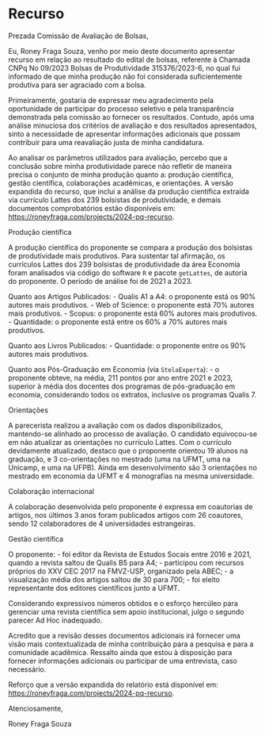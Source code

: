 
# Recurso

Prezada Comissão de Avaliação de Bolsas,

Eu, Roney Fraga Souza, venho por meio deste documento apresentar recurso em relação ao resultado do edital de bolsas, referente à Chamada CNPq No 09/2023 Bolsas de Produtividade 315376/2023-6, no qual fui informado de que minha produção não foi considerada suficientemente produtiva para ser agraciado com a bolsa.

Primeiramente, gostaria de expressar meu agradecimento pela oportunidade de participar do processo seletivo e pela transparência demonstrada pela comissão ao fornecer os resultados. Contudo, após uma análise minuciosa dos critérios de avaliação e dos resultados apresentados, sinto a necessidade de apresentar informações adicionais que possam contribuir para uma reavaliação justa de minha candidatura.

Ao analisar os parâmetros utilizados para avaliação, percebo que a conclusão sobre minha produtividade parece não refletir de maneira precisa o conjunto de minha produção quanto a: produção científica, gestão científica, colaborações acadêmicas, e orientações. A versão expandida do recurso, que inclui a análise da produção científica extraída via currículo Lattes dos 239 bolsistas de produtividade, e demais documentos comprobatórios estão disponíveis em: <https://roneyfraga.com/projects/2024-pq-recurso>.

Produção científica

A produção científica do proponente se compara a produção dos bolsistas de produtividade mais produtivos. Para sustentar tal afirmação, os currículos Lattes dos 239 bolsistas de produtividade da área Economia foram analisados via código do software `R` e pacote `getLattes`, de autoria do proponente. O período de análise foi de 2021 a 2023.

Quanto aos Artigos Publicados:
  - Qualis A1 a A4: o proponente está os 90% autores mais produtivos.
  - Web of Science: o proponente está 70% autores mais produtivos.
  - Scopus: o proponente está 60% autores mais produtivos.
  - Quantidade: o proponente está entre os 60% a 70% autores mais produtivos.

Quanto aos Livros Publicados:
  - Quantidade: o proponente entre os 90% autores mais produtivos.

Quanto aos Pós-Graduação em Economia (via `StelaExperta`):
  - o proponente obteve, na média, 211 pontos por ano entre 2021 e 2023, superior à média dos docentes dos programas de pós-graduação em economia, considerando todos os extratos, inclusive os programas Qualis 7.

Orientações

A parecerista realizou a avaliação com os dados disponibilizados, mantendo-se alinhado ao processo de avaliação. O candidato equivocou-se em não atualizar as orientações no currículo Lattes. Com o currículo devidamente atualizado, destaco que o proponente orientou 19 alunos na graduação, e 3 co-orientações no mestrado (uma na UFMT, uma na Unicamp, e uma na UFPB). Ainda em desenvolvimento são 3 orientações no mestrado em economia da UFMT e 4 monografias na mesma universidade.

Colaboração internacional

A colaboração desenvolvida pelo proponente é expressa em coautorias de artigos, nos últimos 3 anos foram publicados artigos com 26 coautores, sendo 12 colaboradores de 4 universidades estrangeiras. 

Gestão científica

O proponente:
- foi editor da Revista de Estudos Socais entre 2016 e 2021, quando a revista saltou de Qualis B5 para A4;
- participou com recursos próprios do XXV CEC 2017 na FMVZ-USP, organizado pela ABEC;
- a visualização média dos artigos saltou de 30 para 700;
- foi eleito representante dos editores científicos junto a UFMT.

Considerando expressivos números obtidos e o esforço hercúleo para gerenciar uma revista científica sem apoio institucional, julgo o segundo parecer Ad Hoc inadequado.

Acredito que a revisão desses documentos adicionais irá fornecer uma visão mais contextualizada de minha contribuição para a pesquisa e para a comunidade acadêmica. Ressalto ainda que estou à disposição para fornecer informações adicionais ou participar de uma entrevista, caso necessário.

Reforço que a versão expandida do relatório está disponível em: <https://roneyfraga.com/projects/2024-pq-recurso>.

Atenciosamente,

Roney Fraga Souza
